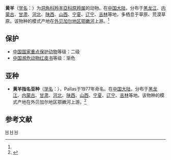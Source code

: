 {{noteTA|1=zh:黄羊;zh-cn:黄羊;zh-tw:蒙古瞪羚;}}
{{Speciesbox 
| taxon =  Procapra gutturosa
| status = LC
| status_system = iucn3.1
| status_ref = <ref name=iucn>{{IUCN2008|assessors=Mallon, D.P.|year=2008|id=18232|title=Procapra gutturosa|downloaded=2009-3-29}}</ref>
| image =Procapra gutturosa - Bertuch.jpg
| authority = ([[彼得·西蒙·帕拉斯|Pallas]], 1777)<ref name='id703'>{{cite web| url =http://www.bioinfo.cn/db05/BjdwSpecies.php?action=view&id=703| title =黄羊| work =《中国动物物种编目数据库》| publisher =中国科学院微生物研究所| author =中国科学院动物研究所| accessdate =2009-03-27| deadurl =yes| archiveurl =https://web.archive.org/web/20160305110056/http://www.bioinfo.cn/db05/BjdwSpecies.php?action=view&id=703| archivedate =2016-03-05}}</ref>
}}

'''黄羊'''（[[学名|学名]]：{{lang|la|''Procapra gutturosa''}}）为[[洞角科|洞角科]][[羚羊亞科|羚羊亞科]][[原羚属|原羚属]]的动物。在[[中国大陆|中国大陆]]，分布于[[黑龙江|黑龙江]]、[[内蒙古|内蒙古]]、[[甘肃|甘肃]]、[[河北|河北]]、[[陕西|陕西]]、[[山西|山西]]、[[宁夏|宁夏]]、[[辽宁|辽宁]]、[[吉林|吉林]]等地，多栖息于草原、荒漠草原。该物种的模式产地在[[外贝加尔地区|外贝加尔地区]][[鄂嫩河|鄂嫩河]]上游。<ref name='id703'/>

== 保护 ==
* [[中國國家重點保護野生動物名錄|中国国家重点保护动物]]等级：二级
* [[中国濒危动物红皮书|中国濒危动物红皮书]]等级：渐危

== 亚种 ==
* '''黄羊指名亚种'''（[[学名|学名]]：{{lang|la|''Procapra gutturosa gutturosa''}}），Pallas于1977年命名。在[[中国大陆|中国大陆]]，分布于[[黑龙江|黑龙江]]、[[内蒙古|内蒙古]]、[[甘肃|甘肃]]、[[河北|河北]]、[[陕西|陕西]]、[[山西|山西]]、[[宁夏|宁夏]]、[[辽宁|辽宁]]、[[吉林|吉林]]等地。该物种的模式产地在外贝加尔地区鄂嫩河上游。<ref name='id704'>{{cite web| url =http://www.bioinfo.cn/db05/BjdwSpecies.php?action=view&id=704| title =黄羊指名亚种| work =《中国动物物种编目数据库》| publisher =中国科学院微生物研究所| author =中国科学院动物研究所| accessdate =2009-03-27| deadurl =yes| archiveurl =https://web.archive.org/web/20160305045808/http://www.bioinfo.cn/db05/BjdwSpecies.php?action=view&id=704| archivedate =2016-03-05}}</ref>

== 参考文献 ==
{{reflist}}
{{commons|Procapra  gutturosa}}
{{Taxonbar|from=Q756186}}
[[Category:原羚属|H]]
[[Category:_中国国家二级保护动物|H]]
[[Category:1777年描述的动物|H]]
